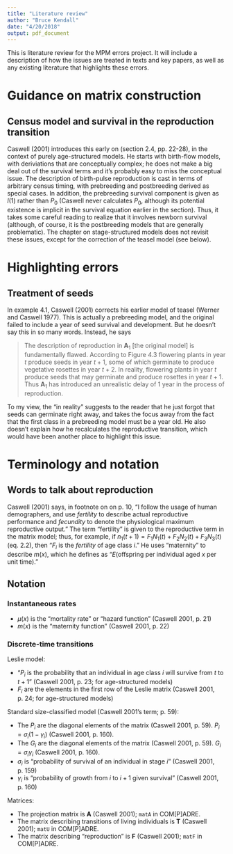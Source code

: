 ```yaml
---
title: "Literature review"
author: "Bruce Kendall"
date: "4/20/2018"
output: pdf_document
---
```


This is literature review for the MPM errors project. It will include a description of how the issues are treated in texts and key papers, as well as any existing literature that highlights these errors.

# Guidance on matrix construction
## Census model and survival in the reproduction transition
Caswell (2001) introduces this early on (section 2.4, pp. 22-28), in the context of purely age-structured models. He starts with birth-flow models, with deriviations that are conceptually complex; he does not make a big deal out of the survival terms and it's probably easy to miss the conceptual issue. The description of birth-pulse reproduction is cast in terms of arbitrary census timing, with prebreeding and postbreeding derived as special cases. In addition, the prebreeding survival component is given as $l(1)$ rather than $P_0$ (Caswell never calculates $P_0$, although its potential existence is implicit in the survival equation earlier in the section). Thus, it takes some careful reading to realize that it involves newborn survival (although, of course, it is the postbreeding models that are generally problematic). The chapter on stage-structured models does not revisit these issues, except for the correction of the teasel model (see below).


# Highlighting errors
## Treatment of seeds
In example 4.1, Caswell (2001) corrects his earlier model of teasel (Werner and Caswell 1977). This is actually a prebreeding model, and the original failed to include a year of seed survival and development. But he doesn't say this in so many words. Instead, he says

> The description of reproduction in $\mathbf{A}_1$ [the original model] is fundamentally flawed. According to Figure 4.3 flowering plants in year $t$ produce seeds in year $t+1$, some of which germinate to produce vegetative rosettes in year $t+2$. In reality, flowering plants in year $t$ produce seeds that may germinate and produce rosettes in year $t+1$. Thus $\mathbf{A}_1$ has introduced an unrealistic delay of 1 year in the process of reproduction.

To my view, the "in reality" suggests to the reader that he just forgot that seeds can germinate right away, and takes the focus away from the fact that the first class in a prebreeding model must be a year old. He also doesn't explain how he recalculates the reproductive transition, which would have been another place to highlight this issue.

# Terminology and notation
## Words to talk about reproduction
Caswell (2001) says, in footnote on on p. 10, "I follow the usage of human demographers, and use *fertility* to describe actual reproductive performance and *fecundity* to denote the physiological maximum reproductive output." The term "fertility" is given to the reproductive term in the matrix model; thus, for example, if $n_1(t+1) = F_1 N_1(t) + F_2 N_2(t) + F_3 N_3(t)$ (eq. 2.2), then "$F_i$ is the *fertility* of age class $i$." He uses "maternity" to describe $m(x)$, which he defines as "$E$(offspring per individual aged $x$ per unit time)."

## Notation
### Instantaneous rates
- $\mu(x)$ is the "mortality rate" or "hazard function" (Caswell 2001, p. 21)
- $m(x)$ is the "maternity function" (Caswell 2001, p. 22)

### Discrete-time transitions
Leslie model:

- "$P_i$ is the probability that an individual in age class $i$ will survive from $t$ to $t+1$" (Caswell 2001, p. 23; for age-structured models)
- $F_i$ are the elements in the first row of the Leslie matrix (Caswell 2001, p. 24; for age-structured models)

Standard size-classified model (Caswell 2001's term; p. 59):

- The $P_i$ are the diagonal elements of the matrix (Caswell 2001, p. 59). $P_i = \sigma_i (1-\gamma_i)$ (Caswell 2001, p. 160).
- The $G_i$ are the diagonal elements of the matrix (Caswell 2001, p. 59). $G_i = \sigma_i \gamma_i$ (Caswell 2001, p. 160).
- $\sigma_i$ is "probability of survival of an individual in stage $i$" (Caswell 2001, p. 159)
- $\gamma_i$ is "probability of growth from $i$ to $i+1$ given survival" (Caswell 2001, p. 160)

Matrices:

- The projection matrix is $\mathbf{A}$ (Caswell 2001); `matA` in COM[P]ADRE.
- The matrix describing transitions of living individuals is $\mathbf{T}$ (Caswell 2001); `matU` in COM[P]ADRE.
- The matrix describing "reproduction" is $\mathbf{F}$ (Caswell 2001); `matF` in COM[P]ADRE.
